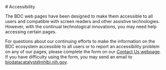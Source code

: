 
<PageContent width="95%" maxWidth="1200px" center gutters>
# Accessibility

The BDC web pages have been designed to make them accessible to all users and compatible with screen readers and other assistive technologies. However, with the continual technological innovations, you may need help accessing certain pages. 

For questions about our continuing efforts to make the information on the BDC ecosystem accessible to all users or to report an accessibility problem on any of our pages, please complete the form on our [Contact Us webpage](/help-and-support/contact-us). If you have difficulty using the form, you may send an email to [biodatacatalyst@nhlbi.nih.gov](mailto:biodatacatalyst@nhlbi.nih.gov).
</PageContent>